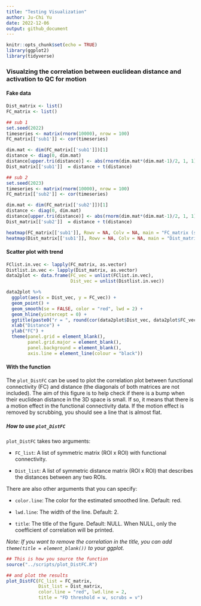 ```yaml
---
title: "Testing Visualization"
author: Ju-Chi Yu
date: 2022-12-06
output: github_document
---
```


```r
knitr::opts_chunk$set(echo = TRUE)
library(ggplot2)
library(tidyverse)
```

### Visualzing the correlation between euclidean distance and activation to QC for motion

#### Fake data

```r
Dist_matrix <- list()
FC_matrix <- list()

## sub 1
set.seed(2022)
timeseries <- matrix(rnorm(10000), nrow = 100)
FC_matrix[['sub1']] <- cor(timeseries)

dim.mat <- dim(FC_matrix[['sub1']])[1]
distance <- diag(0, dim.mat)
distance[upper.tri(distance)] <- abs(rnorm(dim.mat*(dim.mat-1)/2, 1, 1))
Dist_matrix[['sub1']]  = distance + t(distance)

## sub 2
set.seed(2023)
timeseries <- matrix(rnorm(10000), nrow = 100)
FC_matrix[['sub2']] <- cor(timeseries)

dim.mat <- dim(FC_matrix[['sub2']])[1]
distance <- diag(0, dim.mat)
distance[upper.tri(distance)] <- abs(rnorm(dim.mat*(dim.mat-1)/2, 1, 1))
Dist_matrix[['sub2']]  = distance + t(distance)

```

```r
heatmap(FC_matrix[['sub1']], Rowv = NA, Colv = NA, main = "FC_matrix (subj1)", xlab = "ROIs", ylab = "ROIs")
heatmap(Dist_matrix[['sub1']], Rowv = NA, Colv = NA, main = "Dist_matrix (subj1)", xlab = "ROIs", ylab = "ROIs")
```


#### Scatter plot with trend

```r
FClist.in.vec <- lapply(FC_matrix, as.vector)
Distlist.in.vec <- lapply(Dist_matrix, as.vector)
data2plot <- data.frame(FC_vec = unlist(FClist.in.vec),
                        Dist_vec = unlist(Distlist.in.vec))

data2plot %>%
  ggplot(aes(x = Dist_vec, y = FC_vec)) +
  geom_point() +
  geom_smooth(se = FALSE, color = "red", lwd = 2) +
  geom_hline(yintercept = 0) +
  ggtitle(paste0("r = ", round(cor(data2plot$Dist_vec, data2plot$FC_vec), 2))) +
  xlab("Distance") +
  ylab("FC") +
  theme(panel.grid = element_blank(),
        panel.grid.major = element_blank(),
        panel.background = element_blank(),
        axis.line = element_line(colour = "black"))

```

#### With the function

The `plot_DistFC` can be used to plot the correlation plot between functional connectivity (FC) and distance (the diagonals of both matrices are not included). The aim of this figure is to help check if there is a bump when their euclidean distance in the 3D space is small. If so, it means that there is a motion effect in the functional connectivity data. If the motion effect is removed by scrubbing, you should see a line that is almost flat.

##### How to use `plot_DistFC`

`plot_DistFC` takes two arguments:

+ `FC_list`: A list of symmetric matrix (ROI x ROI) with functional connectivity.

+ `Dist_list`: A list of symmetric distance matrix (ROI x ROI) that describes the distances between any two ROIs.

There are also other arguments that you can specify:

+ `color.line`: The color for the estimated smoothed line. Default: red.

+ `lwd.line`: The width of the line. Default: 2.

+ `title`: The title of the figure. Default: NULL. When NULL, only the coefficient of correlation will be printed.

_Note: If you want to remove the correlation in the title, you can add `theme(title = element_blank())` to your ggplot._

```r
## This is how you source the function
source("../scripts/plot_DistFC.R")

## and plot the results
plot_DistFC(FC_list = FC_matrix,
            Dist_list = Dist_matrix, 
            color.line = "red", lwd.line = 2,
            title = "FD threshold = w, scrubs = v")
```